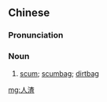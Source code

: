 ==Chinese==
{{zh-forms}}

===Pronunciation===
{{zh-pron
|m=rénzhā,er=y
|c=jan4 zaa1
|cat=n
}}

===Noun===
{{zh-noun}}

# {{lb|zh|derogatory}} [[scum]]; [[scumbag]]; [[dirtbag]]

[[mg:人渣]]